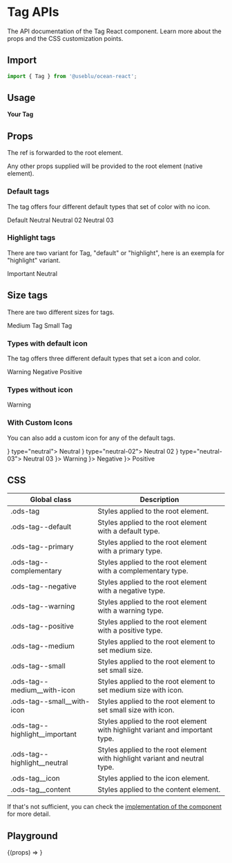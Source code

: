 
<Meta title="Components/Tag" component={Tag} />

# Tag APIs

The API documentation of the Tag React component. Learn more about the props and the CSS customization points.

## Import

```javascript
import { Tag } from '@useblu/ocean-react';
```

## Usage

<Canvas withSource="open" withToolbar>
  <Story name="Usage">
    <Tag>
      <strong>Your Tag</strong>
    </Tag>
  </Story>
</Canvas>

## Props

<ArgsTable of="." />

The ref is forwarded to the root element.

Any other props supplied will be provided to the root element (native element).

### Default tags

The tag offers four different default types that set of color with no icon.

<Canvas>
  <Story name="default">
    <Tag>Default</Tag>
  </Story>
  <Story name="neutral">
    <Tag type="neutral">Neutral</Tag>
  </Story>
  <Story name="neutral-02">
    <Tag type="neutral-02">Neutral 02</Tag>
  </Story>
  <Story name="neutral-03">
    <Tag type="neutral-03">Neutral 03</Tag>
  </Story>
</Canvas>

### Highlight tags

There are two variant for Tag, "default" or "highlight", here is an exempla for "highlight" variant.

<Canvas>
  <Story name="highlight-important">
    <Tag variant="highlight" type="important">
      Important
    </Tag>
  </Story>
  <Story name="highlight-neutral">
    <Tag variant="highlight" type="neutral">
      Neutral
    </Tag>
  </Story>
</Canvas>

## Size tags

There are two different sizes for tags.

<Canvas>
  <Story name="medium">
    <Tag>Medium Tag</Tag>
  </Story>
  <Story name="small">
    <Tag size="small">Small Tag</Tag>
  </Story>
</Canvas>

### Types with default icon

The tag offers three different default types that set a icon and color.

<Canvas>
  <Story name="warning">
    <Tag type="warning">Warning</Tag>
  </Story>
  <Story name="negative">
    <Tag type="negative">Negative</Tag>
  </Story>
  <Story name="positive">
    <Tag type="positive">Positive</Tag>
  </Story>
</Canvas>

### Types without icon

<Canvas>
  <Story name="iconOff">
    <Tag type="warning" setIconOff={true}>
      Warning
    </Tag>
  </Story>
</Canvas>

### With Custom Icons

You can also add a custom icon for any of the default tags.

<Canvas>
  <Story name="neutral-with-icon">
    <Tag icon={<Star size={16} />} type="neutral">
      Neutral
    </Tag>
  </Story>
  <Story name="neutral-02-with-icon">
    <Tag icon={<Star size={16} />} type="neutral-02">
      Neutral 02
    </Tag>
  </Story>
  <Story name="neutral-03-with-icon">
    <Tag icon={<Star size={16} />} type="neutral-03">
      Neutral 03
    </Tag>
  </Story>
  <Story name="warning-with-icon">
    <Tag type="warning" icon={<Star size={16} />}>
      Warning
    </Tag>
  </Story>
  <Story name="negative-with-icon">
    <Tag type="negative" icon={<Star size={16} />}>
      Negative
    </Tag>
  </Story>
  <Story name="positive-with-icon">
    <Tag type="positive" icon={<Star size={16} />}>
      Positive
    </Tag>
  </Story>
</Canvas>

## CSS

| Global class                     | Description                                                                   |
| -------------------------------- | ----------------------------------------------------------------------------- |
| .ods-tag                         | Styles applied to the root element.                                           |
| .ods-tag--default                | Styles applied to the root element with a default type.                       |
| .ods-tag--primary                | Styles applied to the root element with a primary type.                       |
| .ods-tag--complementary          | Styles applied to the root element with a complementary type.                 |
| .ods-tag--negative               | Styles applied to the root element with a negative type.                      |
| .ods-tag--warning                | Styles applied to the root element with a warning type.                       |
| .ods-tag--positive               | Styles applied to the root element with a positive type.                      |
| .ods-tag--medium                 | Styles applied to the root element to set medium size.                        |
| .ods-tag--small                  | Styles applied to the root element to set small size.                         |
| .ods-tag--medium\_\_with-icon    | Styles applied to the root element to set medium size with icon.              |
| .ods-tag--small\_\_with-icon     | Styles applied to the root element to set small size with icon.               |
| .ods-tag--highlight\_\_important | Styles applied to the root element with highlight variant and important type. |
| .ods-tag--highlight\_\_neutral   | Styles applied to the root element with highlight variant and neutral type.   |
| .ods-tag\_\_icon                 | Styles applied to the icon element.                                           |
| .ods-tag\_\_content              | Styles applied to the content element.                                        |

If that's not sufficient, you can check the [implementation of the component](https://github.com/ocean-ds/ocean-web/blob/master/packages/ocean-react/src/Tag/Tag.tsx) for more detail.

## Playground

<Canvas>
  <Story
    name="playground"
    args={{
      type: 'default',
      children: 'Lorem ipsum',
    }}
    argTypes={{
      icon: { control: null },
    }}
  >
    {(props) => <Tag {...props} />}
  </Story>
</Canvas>
